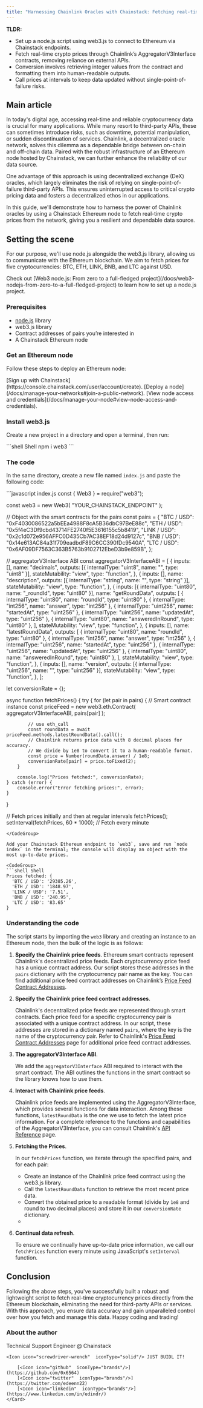 ```yaml
---
title: "Harnessing Chainlink Oracles with Chainstack: Fetching real-time crypto prices from Ethereum"
---
```


**TLDR:**
* Set up a node.js script using web3.js to connect to Ethereum via Chainstack endpoints.
* Fetch real-time crypto prices through Chainlink’s AggregatorV3Interface contracts, removing reliance on external APIs.
* Conversion involves retrieving integer values from the contract and formatting them into human-readable outputs.
* Call prices at intervals to keep data updated without single-point-of-failure risks.

## Main article

In today's digital age, accessing real-time and reliable cryptocurrency data is crucial for many applications. While many resort to third-party APIs, these can sometimes introduce risks, such as downtime, potential manipulation, or sudden discontinuation of services. Chainlink, a decentralized oracle network, solves this dilemma as a dependable bridge between on-chain and off-chain data. Paired with the robust infrastructure of an Ethereum node hosted by Chainstack, we can further enhance the reliability of our data source.

One advantage of this approach is using decentralized exchange (DeX) oracles, which largely eliminates the risk of relying on single-point-of-failure third-party APIs. This ensures uninterrupted access to critical crypto pricing data and fosters a decentralized ethos in our applications.

In this guide, we'll demonstrate how to harness the power of Chainlink oracles by using a Chainstack Ethereum node to fetch real-time crypto prices from the network, giving you a resilient and dependable data source.

## Setting the scene

For our purpose, we'll use node.js alongside the web3.js library, allowing us to communicate with the Ethereum blockchain. We aim to fetch prices for five cryptocurrencies: BTC, ETH, LINK, BNB, and LTC against USD.

<Info>
  Check out [Web3 node.js: From zero to a full-fledged project](/docs/web3-nodejs-from-zero-to-a-full-fledged-project) to learn how to set up a node.js project.
</Info>

### Prerequisites

* [node.js](https://nodejs.org/en/download) library
* web3.js library
* Contract addresses of pairs you’re interested in
* A Chainstack Ethereum node

### Get an Ethereum node

Follow these steps to deploy an Ethereum node:

<Steps>
	<Step>
[Sign up with Chainstack](https://console.chainstack.com/user/account/create).
</Step>
<Step>
[Deploy a node](/docs/manage-your-networks#join-a-public-network).
</Step>
<Step>
[View node access and credentials](/docs/manage-your-node#view-node-access-and-credentials).
</Step>
</Steps>

### Install web3.js

Create a new project in a directory and open a terminal, then run:

<CodeGroup>
  ```shell Shell
  npm i web3
  ```
</CodeGroup>

### The code

In the same directory, create a new file named `index.js` and paste the following code:

<CodeGroup>
  ```javascript index.js
  const { Web3 } = require("web3");

  const web3 = new Web3(
  	"YOUR_CHAINSTACK_ENDPOINT"
  );

  // Object with the smart contracts for the pairs
  const pairs = {
  	"BTC / USD": "0xF4030086522a5bEEa4988F8cA5B36dbC97BeE88c",
  	"ETH / USD": "0x5f4eC3Df9cbd43714FE2740f5E3616155c5b8419",
  	"LINK / USD": "0x2c1d072e956AFFC0D435Cb7AC38EF18d24d9127c",
  	"BNB / USD": "0x14e613AC84a31f709eadbdF89C6CC390fDc9540A",
  	"LTC / USD": "0x6AF09DF7563C363B5763b9102712EbeD3b9e859B",
  };

  // aggregatorV3Interface ABI
  const aggregatorV3InterfaceABI = [
  	{
  		inputs: [],
  		name: "decimals",
  		outputs: [{ internalType: "uint8", name: "", type: "uint8" }],
  		stateMutability: "view",
  		type: "function",
  	},
  	{
  		inputs: [],
  		name: "description",
  		outputs: [{ internalType: "string", name: "", type: "string" }],
  		stateMutability: "view",
  		type: "function",
  	},
  	{
  		inputs: [{ internalType: "uint80", name: "_roundId", type: "uint80" }],
  		name: "getRoundData",
  		outputs: [
  			{ internalType: "uint80", name: "roundId", type: "uint80" },
  			{ internalType: "int256", name: "answer", type: "int256" },
  			{ internalType: "uint256", name: "startedAt", type: "uint256" },
  			{ internalType: "uint256", name: "updatedAt", type: "uint256" },
  			{ internalType: "uint80", name: "answeredInRound", type: "uint80" },
  		],
  		stateMutability: "view",
  		type: "function",
  	},
  	{
  		inputs: [],
  		name: "latestRoundData",
  		outputs: [
  			{ internalType: "uint80", name: "roundId", type: "uint80" },
  			{ internalType: "int256", name: "answer", type: "int256" },
  			{ internalType: "uint256", name: "startedAt", type: "uint256" },
  			{ internalType: "uint256", name: "updatedAt", type: "uint256" },
  			{ internalType: "uint80", name: "answeredInRound", type: "uint80" },
  		],
  		stateMutability: "view",
  		type: "function",
  	},
  	{
  		inputs: [],
  		name: "version",
  		outputs: [{ internalType: "uint256", name: "", type: "uint256" }],
  		stateMutability: "view",
  		type: "function",
  	},
  ];

  let conversionRate = {};

  async function fetchPrices() {
  	try {
  		for (let pair in pairs) {
  			// Smart contract instance
  			const priceFeed = new web3.eth.Contract(
  				aggregatorV3InterfaceABI,
  				pairs[pair]
  			);

  			// use eth_call
  			const roundData = await priceFeed.methods.latestRoundData().call();
  			// Chainlink returns price data with 8 decimal places for accuracy.
  			// We divide by 1e8 to convert it to a human-readable format.
  			const price = Number(roundData.answer) / 1e8;
  			conversionRate[pair] = price.toFixed(2);
  		}

  		console.log("Prices fetched:", conversionRate);
  	} catch (error) {
  		console.error("Error fetching prices:", error);
  	}
  }

  // Fetch prices initially and then at regular intervals
  fetchPrices();
  setInterval(fetchPrices, 60 * 1000); // Fetch every minute
  ```
</CodeGroup>

Add your Chainstack Ethereum endpoint to `web3`, save and run `node index` in the terminal; the console will display an object with the most up-to-date prices.

<CodeGroup>
  ```shell Shell
  Prices fetched: {
    'BTC / USD': '29385.26',
    'ETH / USD': '1848.97',
    'LINK / USD': '7.51',
    'BNB / USD': '240.95',
    'LTC / USD': '83.65'
  }
  ```
</CodeGroup>

### Understanding the code

The script starts by importing the `web3` library and creating an instance to an Ethereum node, then the bulk of the logic is as follows:

1. **Specify the Chainlink price feeds**. Ethereum smart contracts represent Chainlink's decentralized price feeds. Each cryptocurrency price feed has a unique contract address. Our script stores these addresses in the `pairs` dictionary with the cryptocurrency pair name as the key. You can find additional price feed contract addresses on Chainlink’s [Price Feed Contract Addresses](https://docs.chain.link/data-feeds/price-feeds/addresses).

2. **Specify the Chainlink price feed contract addresses**.

   Chainlink's decentralized price feeds are represented through smart contracts. Each price feed for a specific cryptocurrency pair is associated with a unique contract address. In our script, these addresses are stored in a dictionary named `pairs`, where the key is the name of the cryptocurrency pair. Refer to Chainlink's [Price Feed Contract Addresses](https://docs.chain.link/data-feeds/price-feeds/addresses) page for additional price feed contract addresses.

3. **The aggregatorV3Interface ABI**.

   We add the `aggregatorV3Interface` ABI required to interact with the smart contract. The ABI outlines the functions in the smart contract so the library knows how to use them.

4. **Interact with Chainlink price feeds**.

   Chainlink price feeds are implemented using the AggregatorV3Interface, which provides several functions for data interaction. Among these functions, `latestRoundData` is the one we use to fetch the latest price information. For a complete reference to the functions and capabilities of the AggregatorV3Interface, you can consult Chainlink's [API Reference](https://docs.chain.link/data-feeds/api-reference) page.

5. **Fetching the Prices**.

   In our `fetchPrices` function, we iterate through the specified pairs, and for each pair:

   * Create an instance of the Chainlink price feed contract using the web3.js library.
   * Call the `latestRoundData` function to retrieve the most recent price data.
   * Convert the obtained price to a readable format (divide by `1e8` and round to two decimal places) and store it in our `conversionRate` dictionary.
   *

6. **Continual data refresh**.

   To ensure we continually have up-to-date price information, we call our `fetchPrices` function every minute using JavaScript's `setInterval` function.

## Conclusion

Following the above steps, you've successfully built a robust and lightweight script to fetch real-time cryptocurrency prices directly from the Ethereum blockchain, eliminating the need for third-party APIs or services. With this approach, you ensure data accuracy and gain unparalleled control over how you fetch and manage this data. Happy coding and trading!

### About the author

<CardGroup>
  <Card title="Edin Drazevicanin" img="/images/docs/mudOE4f.jpeg">
    <Icon icon="code"  iconType="solid"/> Technical Support Engineer @ Chainstack

    <Icon icon="screwdriver-wrench"  iconType="solid"/> JUST BUIDL IT!

		[<Icon icon="github"  iconType="brands"/>](https://github.com/0x6564)
		[<Icon icon="twitter"  iconType="brands"/>](https://twitter.com/edeenn22)
		[<Icon icon="linkedin"  iconType="brands"/>](https://www.linkedin.com/in/edindr/)
	</Card>
</CardGroup>
